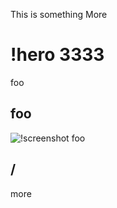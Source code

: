 This is something
More

# !hero 3333

foo

## foo

![!screenshot foo](http://www.google.com "Some title")

## /

more
